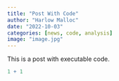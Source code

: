 ```yaml
---
title: "Post With Code"
author: "Harlow Malloc"
date: "2022-10-03"
categories: [news, code, analysis]
image: "image.jpg"
---
```


This is a post with executable code.

```r
1 + 1
```

